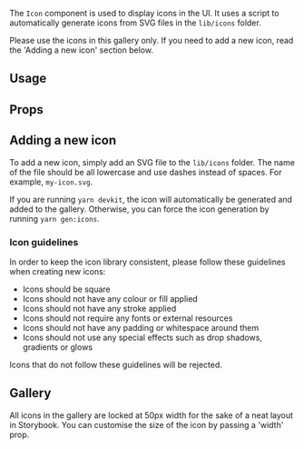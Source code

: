 


<Meta of={Stories} />

<Title type="alpha">Icon</Title>

The `Icon` component is used to display icons in the UI. It uses a script to
automatically generate icons from SVG files in the `lib/icons` folder.

<Tip type="warning">
  Please use the icons in this gallery only. If you need to add a new icon, read
  the 'Adding a new icon' section below.
</Tip>

## Usage

<Canvas withToolbar>
  <Story of={Stories.Primary} />
</Canvas>

## Props

<ArgTypes of={Icon} />

## Adding a new icon

To add a new icon, simply add an SVG file to the `lib/icons` folder. The name of the file should be all lowercase and use dashes instead of spaces. For example, `my-icon.svg`.

If you are running `yarn devkit`, the icon will automatically be generated and added to the gallery. Otherwise, you can force the icon generation by running `yarn gen:icons`.

### Icon guidelines

In order to keep the icon library consistent, please follow these guidelines when creating new icons:

- Icons should be square
- Icons should not have any colour or fill applied
- Icons should not have any stroke applied
- Icons should not require any fonts or external resources
- Icons should not have any padding or whitespace around them
- Icons should not use any special effects such as drop shadows, gradients or glows

Icons that do not follow these guidelines will be rejected.

## Gallery

<Tip type="note">
  All icons in the gallery are locked at 50px width for the sake of a neat
  layout in Storybook. You can customise the size of the icon by passing a
  'width' prop.
</Tip>

<IconGallery />
